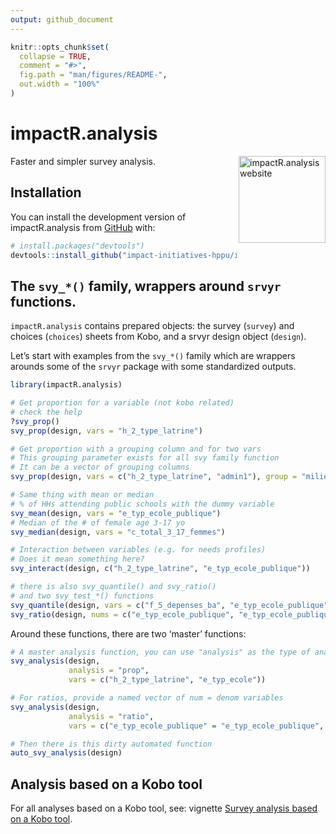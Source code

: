 ```yaml
---
output: github_document
---
```


<!-- README.md is generated from README.Rmd. Please edit that file -->

```r
knitr::opts_chunk$set(
  collapse = TRUE,
  comment = "#>",
  fig.path = "man/figures/README-",
  out.width = "100%"
)
```

# impactR.analysis

<!-- badges: start -->
<!-- badges: end -->
<a href="https://gnoblet.github.io/impactR.analysis/"><img src="man/figures/logo.png" align="right" height="139" alt="impactR.analysis website" /></a>
 
Faster and simpler survey analysis.

## Installation

You can install the development version of impactR.analysis from [GitHub](https://github.com/) with:

``` r
# install.packages("devtools")
devtools::install_github("impact-initiatives-hppu/impactR.analysis")
```

## The `svy_*()` family, wrappers around `srvyr` functions.

`impactR.analysis` contains prepared objects: the survey (`survey`) and choices (`choices`) sheets from Kobo, and a srvyr design object (`design`).

Let's start with examples from the `svy_*()` family which are wrappers arounds some of the `srvyr` package with some standardized outputs.

```r
library(impactR.analysis)

# Get proportion for a variable (not kobo related)
# check the help
?svy_prop()
svy_prop(design, vars = "h_2_type_latrine")

# Get proportion with a grouping column and for two vars
# This grouping parameter exists for all svy family function
# It can be a vector of grouping columns
svy_prop(design, vars = c("h_2_type_latrine", "admin1"), group = "milieu")

# Same thing with mean or median 
# % of HHs attending public schools with the dummy variable
svy_mean(design, vars = "e_typ_ecole_publique")
# Median of the # of female age 3-17 yo
svy_median(design, vars = "c_total_3_17_femmes")

# Interaction between variables (e.g. for needs profiles)
# Does it mean something here?
svy_interact(design, c("h_2_type_latrine", "e_typ_ecole_publique"))

# there is also svy_quantile() and svy_ratio()
# and two svy_test_*() functions
svy_quantile(design, vars = c("f_5_depenses_ba", "e_typ_ecole_publique"))
svy_ratio(design, nums = c("e_typ_ecole_publique", "e_typ_ecole_publique"), denoms = c("e_typ_ecole_non_publique", "e_typ_ecole_publique"))

```

Around these functions, there are two 'master' functions:
```r
# A master analysis function, you can use "analysis" as the type of analysis. See the function's details
svy_analysis(design, 
             analysis = "prop",
             vars = c("h_2_type_latrine", "e_typ_ecole"))

# For ratios, provide a named vector of num = denom variables
svy_analysis(design,
             analysis = "ratio",
             vars = c("e_typ_ecole_publique" = "e_typ_ecole_publique", "e_typ_ecole_non_publique" = "e_typ_ecole_publique"))

# Then there is this dirty automated function
auto_svy_analysis(design)

```
## Analysis based on a Kobo tool

For all analyses based on a Kobo tool, see: vignette [Survey analysis based on a Kobo tool](https://impact-initiatives-hppu.github.io/impactR.analysis/articles/kobo_analysis.html).
